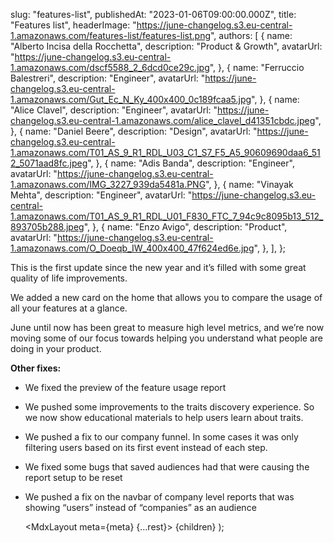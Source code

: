 
  slug: "features-list",
  publishedAt: "2023-01-06T09:00:00.000Z",
  title: "Features list",
  headerImage:
    "https://june-changelog.s3.eu-central-1.amazonaws.com/features-list/features-list.png",
  authors: [
    {
      name: "Alberto Incisa della Rocchetta",
      description: "Product & Growth",
      avatarUrl:
        "https://june-changelog.s3.eu-central-1.amazonaws.com/dscf5588_2_6dcd0ce29c.jpg",
    },
    {
      name: "Ferruccio Balestreri",
      description: "Engineer",
      avatarUrl:
        "https://june-changelog.s3.eu-central-1.amazonaws.com/Gut_Ec_N_Ky_400x400_0c189fcaa5.jpg",
    },
    {
      name: "Alice Clavel",
      description: "Engineer",
      avatarUrl:
        "https://june-changelog.s3.eu-central-1.amazonaws.com/alice_clavel_d41351cbdc.jpeg",
    },
    {
      name: "Daniel Beere",
      description: "Design",
      avatarUrl:
        "https://june-changelog.s3.eu-central-1.amazonaws.com/T01_AS_9_R1_RDL_U03_C1_S7_F5_A5_90609690daa6_512_5071aad8fc.jpeg",
    },
    {
      name: "Adis Banda",
      description: "Engineer",
      avatarUrl:
        "https://june-changelog.s3.eu-central-1.amazonaws.com/IMG_3227_939da5481a.PNG",
    },
    {
      name: "Vinayak Mehta",
      description: "Engineer",
      avatarUrl:
        "https://june-changelog.s3.eu-central-1.amazonaws.com/T01_AS_9_R1_RDL_U01_F830_FTC_7_94c9c8095b13_512_893705b288.jpeg",
    },
    {
      name: "Enzo Avigo",
      description: "Product",
      avatarUrl:
        "https://june-changelog.s3.eu-central-1.amazonaws.com/O_Doeqb_IW_400x400_47f624ed6e.jpg",
    },
  ],
};

This is the first update since the new year and it’s filled with some great quality of life improvements.

We added a new card on the home that allows you to compare the usage of all your features at a glance.

June until now has been great to measure high level metrics, and we’re now moving some of our focus towards helping you understand what people are doing in your product.

**Other fixes:**

- We fixed the preview of the feature usage report
- We pushed some improvements to the traits discovery experience. So we now show educational materials to help users learn about traits.
- We pushed a fix to our company funnel. In some cases it was only filtering users based on its first event instead of each step.
- We fixed some bugs that saved audiences had that were causing the report setup to be reset
- We pushed a fix on the navbar of company level reports that was showing “users” instead of “companies” as an audience

  <MdxLayout meta={meta} {...rest}>
    {children}
  </MdxLayout>
);

